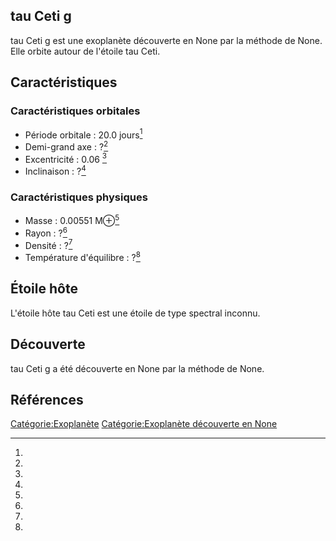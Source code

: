 == tau Ceti g ==

{{Infobox Exoplanète
| nom = tau Ceti g
| image = 
| légende = 
| étoile = tau Ceti
| constellation = 
| ascension_droite = 
| déclinaison = 
| distance = ?
| type_spectral = ?
| masse = 0.00551 M⊕<ref></ref>
| rayon = ?<ref></ref>
| densité = ?<ref></ref>
| gravité = ?<ref></ref>
| température = ?<ref></ref>
| période = 20.0 j<ref></ref>
| demi_grand_axe = ?<ref></ref>
| excentricité = 0.06 <ref></ref>
| inclinaison = ?<ref></ref>
| méthode_découverte = ?
| date_découverte = ?
| statut = Confirmée
}}

tau Ceti g est une exoplanète découverte en None par la méthode de None. Elle orbite autour de l'étoile tau Ceti.

== Caractéristiques ==

=== Caractéristiques orbitales ===
* Période orbitale : 20.0 jours<ref></ref>
* Demi-grand axe : ?<ref></ref>
* Excentricité : 0.06 <ref></ref>
* Inclinaison : ?<ref></ref>

=== Caractéristiques physiques ===
* Masse : 0.00551 M⊕<ref></ref>
* Rayon : ?<ref></ref>
* Densité : ?<ref></ref>
* Température d'équilibre : ?<ref></ref>

== Étoile hôte ==

{{Infobox Étoile
| nom = tau Ceti
| image = 
| légende = 
| constellation = 
| ascension_droite = 
| déclinaison = 
| distance = ?
| type_spectral = ?
| magnitude_absolue = 
| magnitude_apparente = 
| masse = ?<ref></ref>
| rayon = ?<ref></ref>
| température = ?<ref></ref>
| métallicité = ?<ref></ref>
| âge = ?<ref></ref>
}}

L'étoile hôte tau Ceti est une étoile de type spectral inconnu.

== Découverte ==

tau Ceti g a été découverte en None par la méthode de None.

== Références ==
<references />

[[Catégorie:Exoplanète]]
[[Catégorie:Exoplanète découverte en None]]
